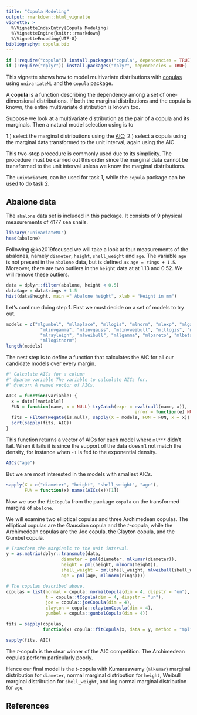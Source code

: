 ```yaml
---
title: "Copula Modeling"
output: rmarkdown::html_vignette
vignette: >
  %\VignetteIndexEntry{Copula Modeling}
  %\VignetteEngine{knitr::rmarkdown}
  %\VignetteEncoding{UTF-8}
bibliography: copula.bib
---
```


```R
if (!require("copula")) install.packages("copula", dependencies = TRUE)
if (!require("dplyr")) install.packages("dplyr", dependencies = TRUE)
```

This vignette shows how to model multivariate distributions with 
[copulas](https://en.wikipedia.org/wiki/Copula_(probability_theory))
using `univariateML` and the `copula` package. 

A **copula** is a function describing the dependency among a set of 
one-dimensional distributions. If both the marginal distributions and the copula
is known, the entire multivariate distribution is known too.

Suppose we look at a multivariate distribution as the pair of a copula and its marginals.
Then a natural model selection using is to

1.) select the marginal distributions using the [AIC](https://en.wikipedia.org/wiki/Akaike_information_criterion);
2.) select a copula using the marginal data transformed to the unit interval, again using the AIC.

This two-step procedure is commonly used due to its simplicity. The procedure must 
be carried out this order since the marginal data cannot be transformed to the
unit interval unless we know the marginal distributions. 

The `univariateML` can be used for task 1, while the `copula` package can be used to do task 2.

## Abalone data

The `abalone` data set is included in this package. It consists of $9$ physical 
measurements of $4177$ sea snails.
```r
library("univariateML")
head(abalone)
```

Following @ko2019focused we will take a look at four measurements of the abalones, namely `diameter`, `height`, `shell_weight` and `age`. The variable `age` is not present in the `abalone` data, but is defined as `age = rings + 1.5`. Moreover, there are two outliers in the `height` data at at $1.13$ and $0.52$. We will remove these outliers.

```r

data = dplyr::filter(abalone, height < 0.5)
data$age = data$rings + 1.5
hist(data$height, main =" Abalone height", xlab = "Height in mm")

```

Let's continue doing step 1. First we must decide on a set of models to try out.
```r
models = c("mlgumbel", "mllaplace", "mllogis", "mlnorm", "mlexp", "mlgamma", 
             "mlinvgamma", "mlinvgauss", "mlinvweibull", "mlllogis", "mllnorm", 
             "mlrayleigh", "mlweibull", "mllgamma", "mlpareto", "mlbeta", "mlkumar",
             "mllogitnorm")
length(models)
```


The nest step is to define a function that calculates the AIC for all our candidate models
over every margin.

```r
#' Calculate AICs for a column 
#' @param variable The variable to calculate AICs for.
#' @return A named vector of AICs.

AICs = function(variable) {
  x = data[[variable]]
  FUN = function(name, x = NULL) tryCatch(expr = eval(call(name, x)), 
                                                 error = function(e) NULL)
  fits = Filter(Negate(is.null), sapply(X = models, FUN = FUN, x = x))
  sort(sapply(fits, AIC))
}

```

This function returns a vector of AICs for each model where `ml***` didn't fail.
When it fails it is since the support of the data doesn't not match the density, 
for instance when `-1` is fed to the exponential density.

```r
AICs("age")
```

But we are most interested in the models with smallest AICs.
```r
sapply(X = c("diameter", "height", "shell_weight", "age"), 
       FUN = function(x) names(AICs(x))[1])
```

Now we use the `fitCopula` from the package `copula` on the transformed margins of `abalone`.

We will examine two elliptical copulas and three Archimedean copulas. The elliptical 
copulas are the Gaussian copula and the *t*-copula, while the Archimedean copulas
are the Joe copula, the Clayton copula, and the Gumbel copula.


```r

# Transform the marginals to the unit interval.
y = as.matrix(dplyr::transmute(data, 
                     diameter = pml(diameter, mlkumar(diameter)),
                     height = pml(height, mlnorm(height)),
                     shell_weight = pml(shell_weight, mlweibull(shell_weight)),
                     age = pml(age, mllnorm(rings))))

# The copulas described above.
copulas = list(normal = copula::normalCopula(dim = 4, dispstr = "un"),
               t = copula::tCopula(dim = 4, dispstr = "un"),
               joe = copula::joeCopula(dim = 4),
               clayton = copula::claytonCopula(dim = 4),
               gumbel = copula::gumbelCopula(dim = 4))

fits = sapply(copulas,
              function(x) copula::fitCopula(x, data = y, method = "mpl"))

sapply(fits, AIC)
```

The *t*-copula is the clear winner of the AIC competition. The Archimedean 
copulas perform particularly poorly.

Hence our final model is the *t*-copula with Kumaraswamy (`mlkumar`) marginal distribution for
`diameter`, normal marginal distribution for `height`, Weibull marginal distribution for `shell_weight`,
and log normal marginal distribution for `age`.

## References